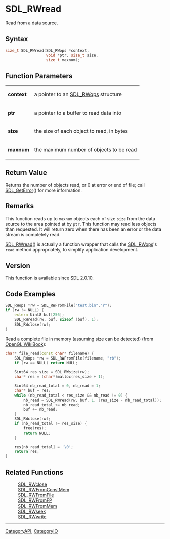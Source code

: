 = SDL_RWread =

Read from a data source.

== Syntax ==

<syntaxhighlight lang='c'>
size_t SDL_RWread(SDL_RWops *context,
                  void *ptr, size_t size,
                  size_t maxnum);
</syntaxhighlight>

== Function Parameters ==

{|
|'''context'''
|a pointer to an [[SDL_RWops]] structure
|-
|'''ptr'''
|a pointer to a buffer to read data into
|-
|'''size'''
|the size of each object to read, in bytes
|-
|'''maxnum'''
|the maximum number of objects to be read
|}

== Return Value ==

Returns the number of objects read, or 0 at error or end of file; call
[[SDL_GetError]]() for more information.

== Remarks ==

This function reads up to <code>maxnum</code> objects each of size
<code>size</code> from the data source to the area pointed at by
<code>ptr</code>. This function may read less objects than requested. It
will return zero when there has been an error or the data stream is
completely read.

[[SDL_RWread]]() is actually a function wrapper that calls the
[[SDL_RWops]]'s <code>read</code> method appropriately, to simplify
application development.

== Version ==

This function is available since SDL 2.0.10.

== Code Examples ==

<syntaxhighlight lang='c++'>
SDL_RWops *rw = SDL_RWFromFile("test.bin","r");
if (rw != NULL) {
    extern Uint8 buf[256];
    SDL_RWread(rw, buf, sizeof (buf), 1);
    SDL_RWclose(rw);
}
</syntaxhighlight>

Read a complete file in memory (assuming size can be detected) (from [https://gitlab.com/wikibooks-opengl/modern-tutorials/blob/master/common-sdl2/shader_utils.cpp OpenGL WikiBook]):
<syntaxhighlight lang='c++'>
char* file_read(const char* filename) {
	SDL_RWops *rw = SDL_RWFromFile(filename, "rb");
	if (rw == NULL) return NULL;

	Sint64 res_size = SDL_RWsize(rw);
	char* res = (char*)malloc(res_size + 1);

	Sint64 nb_read_total = 0, nb_read = 1;
	char* buf = res;
	while (nb_read_total < res_size && nb_read != 0) {
		nb_read = SDL_RWread(rw, buf, 1, (res_size - nb_read_total));
		nb_read_total += nb_read;
		buf += nb_read;
	}
	SDL_RWclose(rw);
	if (nb_read_total != res_size) {
		free(res);
		return NULL;
	}

	res[nb_read_total] = '\0';
	return res;
}
</syntaxhighlight>

== Related Functions ==

:[[SDL_RWclose]]
:[[SDL_RWFromConstMem]]
:[[SDL_RWFromFile]]
:[[SDL_RWFromFP]]
:[[SDL_RWFromMem]]
:[[SDL_RWseek]]
:[[SDL_RWwrite]]

----
[[CategoryAPI]], [[CategoryIO]]


